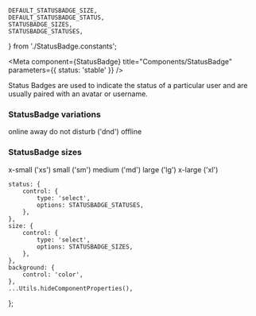 
    DEFAULT_STATUSBADGE_SIZE,
    DEFAULT_STATUSBADGE_STATUS,
    STATUSBADGE_SIZES,
    STATUSBADGE_STATUSES,
} from './StatusBadge.constants';


<Meta component={StatusBadge} title="Components/StatusBadge" parameters={{ status: 'stable' }} />

<Title>Status Badge</Title>

<Subtitle>
    Status Badges are used to indicate the status of a particular user and are usually paired with
    an avatar or username.
</Subtitle>

### StatusBadge variations

<ThemeProvider>
    <Grid padding={Spacing.symmetric({ vertical: 150 })} justifyItems={'stretch'}>
        <Grid
            row
            padding={Spacing.symmetric({ vertical: 150, horizontal: 25 })}
            alignItems={'center'}
            justifyItems={'space-around'}
        >
            <Grid justifyItems={'center'} alignItems={'center'} flex={1}>
                <ShapeRoot width={200} height={200}>
                    <Grid justifyItems={'center'} alignItems={'center'} flex={1}>
                        <StatusBadge status={'online'} size={'xl'} />
                    </Grid>
                </ShapeRoot>
                <Text weight={'bold'}>online</Text>
            </Grid>
            <Grid justifyItems={'center'} alignItems={'center'} flex={1}>
                <ShapeRoot width={200} height={200}>
                    <Grid justifyItems={'center'} alignItems={'center'} flex={1}>
                        <StatusBadge status={'away'} size={'xl'} />
                    </Grid>
                </ShapeRoot>
                <Text weight={'bold'}>away</Text>
            </Grid>
            <Grid justifyItems={'center'} alignItems={'center'} flex={1}>
                <ShapeRoot width={200} height={200}>
                    <Grid justifyItems={'center'} alignItems={'center'} flex={1}>
                        <StatusBadge status={'dnd'} size={'xl'} />
                    </Grid>
                </ShapeRoot>
                <Text weight={'bold'}>do not disturb ('dnd')</Text>
            </Grid>
            <Grid justifyItems={'center'} alignItems={'center'} flex={1}>
                <ShapeRoot width={200} height={200}>
                    <Grid justifyItems={'center'} alignItems={'center'} flex={1}>
                        <StatusBadge status={'offline'} size={'xl'} />
                    </Grid>
                </ShapeRoot>
                <Text weight={'bold'}>offline</Text>
            </Grid>
        </Grid>
    </Grid>
</ThemeProvider>

### StatusBadge sizes

<ThemeProvider>
    <Grid padding={Spacing.symmetric({ vertical: 150 })} justifyItems={'stretch'}>
        <Grid
            row
            padding={Spacing.symmetric({ vertical: 150, horizontal: 25 })}
            alignItems={'center'}
            justifyItems={'space-around'}
        >
            <Grid justifyItems={'center'} alignItems={'center'} flex={1}>
                <ShapeRoot width={150} height={150}>
                    <Grid justifyItems={'center'} alignItems={'center'} flex={1}>
                        <StatusBadge status={'online'} size={'xs'} />
                    </Grid>
                </ShapeRoot>
                <Text weight={'bold'}>x-small ('xs')</Text>
            </Grid>
            <Grid justifyItems={'center'} alignItems={'center'} flex={1}>
                <ShapeRoot width={150} height={150}>
                    <Grid justifyItems={'center'} alignItems={'center'} flex={1}>
                        <StatusBadge status={'online'} size={'sm'} />
                    </Grid>
                </ShapeRoot>
                <Text weight={'bold'}>small ('sm')</Text>
            </Grid>
            <Grid justifyItems={'center'} alignItems={'center'} flex={1}>
                <ShapeRoot width={150} height={150}>
                    <Grid justifyItems={'center'} alignItems={'center'} flex={1}>
                        <StatusBadge status={'online'} size={'md'} />
                    </Grid>
                </ShapeRoot>
                <Text weight={'bold'}>medium ('md')</Text>
            </Grid>
            <Grid justifyItems={'center'} alignItems={'center'} flex={1}>
                <ShapeRoot width={150} height={150}>
                    <Grid justifyItems={'center'} alignItems={'center'} flex={1}>
                        <StatusBadge status={'online'} size={'lg'} />
                    </Grid>
                </ShapeRoot>
                <Text weight={'bold'}>large ('lg')</Text>
            </Grid>
            <Grid justifyItems={'center'} alignItems={'center'} flex={1}>
                <ShapeRoot width={150} height={150}>
                    <Grid justifyItems={'center'} alignItems={'center'} flex={1}>
                        <StatusBadge status={'online'} size={'xl'} />
                    </Grid>
                </ShapeRoot>
                <Text weight={'bold'}>x-large ('xl')</Text>
            </Grid>
        </Grid>
    </Grid>
</ThemeProvider>

    status: {
        control: {
            type: 'select',
            options: STATUSBADGE_STATUSES,
        },
    },
    size: {
        control: {
            type: 'select',
            options: STATUSBADGE_SIZES,
        },
    },
    background: {
        control: 'color',
    },
    ...Utils.hideComponentProperties(),
};

<Canvas hidden>
    <Story
        name="Status Badge"
        argTypes={argTypes}
        args={{
            status: DEFAULT_STATUSBADGE_STATUS,
            size: DEFAULT_STATUSBADGE_SIZE,
        }}
    >
        {(args) => <StatusBadge {...args} />}
    </Story>
</Canvas>
